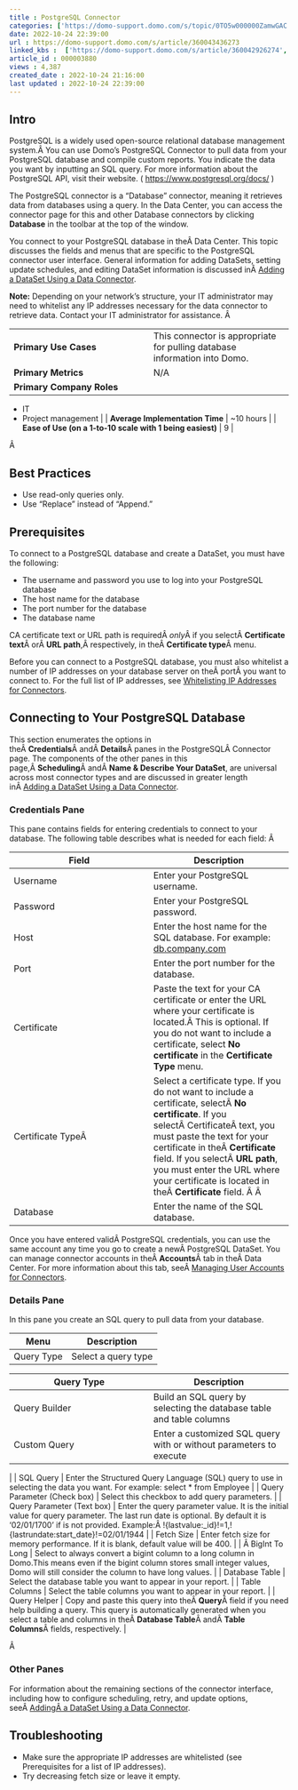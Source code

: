 ```yaml
---
title : PostgreSQL Connector
categories: ['https://domo-support.domo.com/s/topic/0TO5w000000ZamwGAC']
date: 2022-10-24 22:39:00
url : https://domo-support.domo.com/s/article/360043436273
linked_kbs :  ['https://domo-support.domo.com/s/article/360042926274', 'https://domo-support.domo.com/s/knowledge-base', 'https://domo-support.domo.com/s/article/360042925494', 'https://domo-support.domo.com/s/article/360043429953', 'https://domo-support.domo.com/s/article/360043436273', 'https://domo-support.domo.com/s/article/360042926054', 'https://domo-support.domo.com/s/article/360043429933', 'https://domo-support.domo.com/s/article/360043429693', 'https://domo-support.domo.com/s/topic/0TO5w000000ZamwGAC', 'https://domo-support.domo.com/s/article/360043630093', 'https://domo-support.domo.com/s/article/360043429913']
article_id : 000003880
views : 4,387
created_date : 2022-10-24 21:16:00
last updated : 2022-10-24 22:39:00
---
```




Intro
-----


PostgreSQL is a widely used open-source relational database management system.Â You can use Domo's PostgreSQL Connector to pull data from your PostgreSQL database and compile custom reports. You indicate the data you want by inputting an SQL query. For more information about the PostgreSQL API, visit their website. ( [https://www.postgresql.org/docs/](https://www.postgresql.org/docs/ "https://www.postgresql.org/docs/") )


The PostgreSQL connector is a "Database" connector, meaning it retrieves data from databases using a query. In the Data Center, you can access the connector page for this and other Database connectors by clicking **Database** in the toolbar at the top of the window.


You connect to your PostgreSQL database in theÂ Data Center. This topic discusses the fields and menus that are specific to the PostgreSQL connector user interface. General information for adding DataSets, setting update schedules, and editing DataSet information is discussed inÂ [Adding a DataSet Using a Data Connector](..\adding_a_dataset_using_a_connector\index.html "Adding a DataSet Using a Data Connector").


**Note:** Depending on your network's structure, your IT administrator may need to whitelist any IP addresses necessary for the data connector to retrieve data. Contact your IT administrator for assistance.
Â 




|  |  |
| --- | --- |
| **Primary Use Cases** | This connector is appropriate for pulling database information into Domo. |
| **Primary Metrics** | N/A |
| **Primary Company Roles** | 
* IT
* Project management
 |
| **Average Implementation Time** | ~10 hours |
| **Ease of Use (on a 1-to-10 scale with 1 being easiest)** | 9 |


Â 


Best Practices
--------------



* Use read-only queries only.
* Use "Replace" instead of "Append."


Prerequisites
-------------


To connect to a PostgreSQL database and create a DataSet, you must have the following:



* The username and password you use to log into your PostgreSQL database
* The host name for the database
* The port number for the database
* The database name


CA certificate text or URL path is requiredÂ *only*Â if you selectÂ **Certificate text**Â orÂ **URL path**,Â respectively, in theÂ **Certificate type**Â menu.


Before you can connect to a PostgreSQL database, you must also whitelist a number of IP addresses on your database server on theÂ portÂ you want to connect to. For the full list of IP addresses, see [Whitelisting IP Addresses for Connectors](..\allowlisting_ip_addresses_for_connectors__federated_adapters\index.html "Whitelisting IP Addresses for Connectors").


Connecting to Your PostgreSQL Database
--------------------------------------


This section enumerates the options in theÂ **Credentials**Â andÂ **Details**Â panes in the PostgreSQLÂ Connector page. The components of the other panes in this page,Â **Scheduling**Â andÂ **Name & Describe Your DataSet**, are universal across most connector types and are discussed in greater length inÂ [Adding a DataSet Using a Data Connector](..\adding_a_dataset_using_a_connector\index.html "Adding a DataSet Using a Data Connector").


### Credentials Pane


This pane contains fields for entering credentials to connect to your database. The following table describes what is needed for each field: Â 




| Field | Description |
| --- | --- |
| Username | Enter your PostgreSQL username. |
| Password | Enter your PostgreSQL password. |
| Host | Enter the host name for the SQL database. For example: [db.company.com](http://db.company.com) |
| Port | Enter the port number for the database. |
| Certificate | Paste the text for your CA certificate or enter the URL where your certificate is located.Â This is optional. If you do not want to include a certificate, select **No certificate** in the **Certificate Type** menu. |
| Certificate TypeÂ  | Select a certificate type. If you do not want to include a certificate, selectÂ **No certificate**. If you selectÂ CertificateÂ text, you must paste the text for your certificate in theÂ **Certificate** field. If you selectÂ **URL path**, you must enter the URL where your certificate is located in theÂ **Certificate** field. Â Â  |
| Database | Enter the name of the SQL database. |


Once you have entered validÂ PostgreSQL credentials, you can use the same account any time you go to create a newÂ PostgreSQL DataSet. You can manage connector accounts in theÂ **Accounts**Â tab in theÂ Data Center. For more information about this tab, seeÂ [Managing User Accounts for Connectors](..\managing_user_accounts_for_connectors\index.html "Managing User Accounts for Connectors").


### Details Pane


In this pane you create an SQL query to pull data from your database.




| Menu | Description |
| --- | --- |
| Query Type | Select a query type

| Query Type | Description |
| --- | --- |
| Query Builder | Build an SQL query by selecting the database table and table columns |
| Custom Query | Enter a customized SQL query with or without parameters to execute |

 |
| SQL Query | Enter the Structured Query Language (SQL) query to use in selecting the data you want. For example:
select \* from Employee |
| Query Parameter (Check box) | Select this checkbox to add query parameters. |
| Query Parameter (Text box) | Enter the query parameter value. It is the initial value for query parameter. The last run date is optional. By default it is '02/01/1700' if is not provided. Example:Â !{lastvalue:\_id}!=1,!{lastrundate:start\_date}!=02/01/1944 |
| Fetch Size | Enter fetch size for memory performance. If it is blank, default value will be 400. |
| Â BigInt To Long | Select to always convert a bigint column to a long column in Domo.This means even if the bigint column stores small integer values, Domo will still consider the column to have long values. |
| Database Table | Select the database table you want to appear in your report. |
| Table Columns | Select the table columns you want to appear in your report. |
| Query Helper | Copy and paste this query into theÂ **Query**Â field if you need help building a query. This query is automatically generated when you select a table and columns in theÂ **Database Table**Â andÂ **Table Columns**Â fields, respectively. |


Â 


### Other Panes


For information about the remaining sections of the connector interface, including how to configure scheduling, retry, and update options, seeÂ [AddingÂ a DataSet Using a Data Connector](..\adding_a_dataset_using_a_connector\index.md).


Troubleshooting
---------------



* Make sure the appropriate IP addresses are whitelisted (see Prerequisites for a list of IP addresses).
* Try decreasing fetch size or leave it empty.